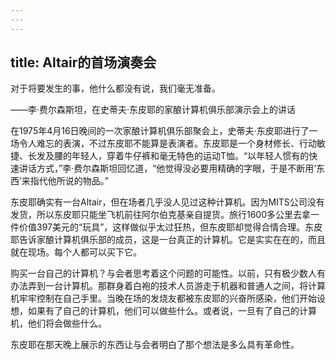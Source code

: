 ```yaml
---
---
---
```

title: Altair的首场演奏会
---




对于将要发生的事，他什么都没有说，我们毫无准备。

——李·费尔森斯坦，在史蒂夫·东皮耶的家酿计算机俱乐部演示会上的讲话



在1975年4月16日晚间的一次家酿计算机俱乐部聚会上，史蒂夫·东皮耶进行了一场令人难忘的表演，不过东皮耶不能算是表演者。东皮耶是一个身材修长、行动敏捷、长发及腰的年轻人，穿着牛仔裤和毫无特色的运动T恤。“以年轻人惯有的快速讲话方式，”李·费尔森斯坦回忆道，“他觉得没必要用精确的字眼，于是不断用‘东西’来指代他所说的物品。”

东皮耶确实有一台Altair，但在场者几乎没人见过这种计算机。因为MITS公司没有发货，所以东皮耶只能坐飞机前往阿尔伯克基亲自提货。旅行1600多公里去拿一件价值397美元的“玩具”，这样做似乎太过狂热，但东皮耶却觉得合情合理。东皮耶告诉家酿计算机俱乐部的成员，这是一台真正的计算机。它是实实在在的，而且就在现场。每个人都可以买下它。

购买一台自己的计算机？与会者思考着这个问题的可能性。以前，只有极少数人有办法弄到一台计算机。那群身着白袍的技术人员游走于机器和普通人之间，将计算机牢牢控制在自己手里。当晚在场的发烧友都被东皮耶的兴奋所感染，他们开始设想，如果有了自己的计算机，他们可以做些什么。或者说，一旦有了自己的计算机，他们将会做些什么。

东皮耶在那天晚上展示的东西让与会者明白了那个想法是多么具有革命性。